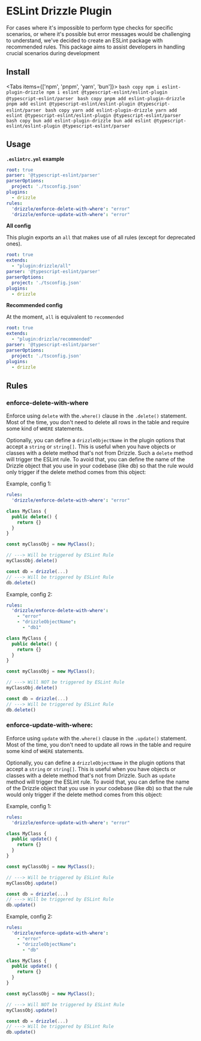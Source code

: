 
# ESLint Drizzle Plugin

For cases where it's impossible to perform type checks for specific scenarios, or where it's possible but error messages would be challenging to understand, we've decided to create an ESLint package with recommended rules. This package aims to assist developers in handling crucial scenarios during development

## Install

<Tabs items={['npm', 'pnpm', 'yarn', 'bun']}>
    <Tab>
    ```bash copy
    npm i eslint-plugin-drizzle
    npm i eslint @typescript-eslint/eslint-plugin @typescript-eslint/parser
    ```
    </Tab>
    <Tab> 
    ```bash copy
    pnpm add eslint-plugin-drizzle
    pnpm add eslint @typescript-eslint/eslint-plugin @typescript-eslint/parser
    ```
    </Tab>
    <Tab>
    ```bash copy
    yarn add eslint-plugin-drizzle
    yarn add eslint @typescript-eslint/eslint-plugin @typescript-eslint/parser
    ```
    </Tab>
    <Tab>
    ```bash copy
    bun add eslint-plugin-drizzle
    bun add eslint @typescript-eslint/eslint-plugin @typescript-eslint/parser
    ```
    </Tab>
</Tabs>

## Usage

**`.eslintrc.yml` example**
```yml
root: true
parser: '@typescript-eslint/parser'
parserOptions:
  project: './tsconfig.json'
plugins:
  - drizzle
rules:
  'drizzle/enforce-delete-with-where': "error"
  'drizzle/enforce-update-with-where': "error"
```

**All config**

This plugin exports an `all` that makes use of all rules (except for deprecated ones).

```yml
root: true
extends:
  - "plugin:drizzle/all"
parser: '@typescript-eslint/parser'
parserOptions:
  project: './tsconfig.json'
plugins:
  - drizzle
```

**Recommended config**

At the moment, `all` is equivalent to `recommended`

```yml
root: true
extends:
  - "plugin:drizzle/recommended"
parser: '@typescript-eslint/parser'
parserOptions:
  project: './tsconfig.json'
plugins:
  - drizzle
```

## Rules

### **enforce-delete-with-where**

Enforce using `delete` with the`.where()` clause in the `.delete()` statement. Most of the time, 
you don't need to delete all rows in the table and require some kind of `WHERE` statements.

Optionally, you can define a `drizzleObjectName` in the plugin options that accept a `string` or
`string[]`. This is useful when you have objects or classes with a delete method that's not from
Drizzle. Such a `delete` method will trigger the ESLint rule. To avoid that, you can define the 
name of the Drizzle object that you use in your codebase (like db) so that the rule would only 
trigger if the delete method comes from this object:

Example, config 1:
```yml
rules:
  'drizzle/enforce-delete-with-where': "error"
```

```ts
class MyClass {
  public delete() {
    return {}
  }
}

const myClassObj = new MyClass();

// ---> Will be triggered by ESLint Rule
myClassObj.delete()

const db = drizzle(...)
// ---> Will be triggered by ESLint Rule
db.delete()
```

Example, config 2:
```yml
rules:
  'drizzle/enforce-delete-with-where':
    - "error"
    - "drizzleObjectName": 
      - "db1"
```
```ts
class MyClass {
  public delete() {
    return {}
  }
}

const myClassObj = new MyClass();

// ---> Will NOT be triggered by ESLint Rule
myClassObj.delete()

const db = drizzle(...)
// ---> Will be triggered by ESLint Rule
db.delete()
```

### **enforce-update-with-where**: 

Enforce using `update` with the`.where()` clause in the `.update()` statement. 
Most of the time, you don't need to update all rows in the table and require 
some kind of `WHERE` statements.

Optionally, you can define a `drizzleObjectName` in the plugin options that accept 
a `string` or `string[]`. This is useful when you have objects or classes with a delete 
method that's not from Drizzle. Such as `update` method will trigger the ESLint rule. To 
avoid that, you can define the name of the Drizzle object that you use in your codebase (like db) 
so that the rule would only trigger if the delete method comes from this object:

Example, config 1:
```yml
rules:
  'drizzle/enforce-update-with-where': "error"
```

```ts
class MyClass {
  public update() {
    return {}
  }
}

const myClassObj = new MyClass();

// ---> Will be triggered by ESLint Rule
myClassObj.update()

const db = drizzle(...)
// ---> Will be triggered by ESLint Rule
db.update()
```

Example, config 2:
```yml
rules:
  'drizzle/enforce-update-with-where':
    - "error"
    - "drizzleObjectName": 
      - "db"
```
```ts
class MyClass {
  public update() {
    return {}
  }
}

const myClassObj = new MyClass();

// ---> Will NOT be triggered by ESLint Rule
myClassObj.update()

const db = drizzle(...)
// ---> Will be triggered by ESLint Rule
db.update()
```
